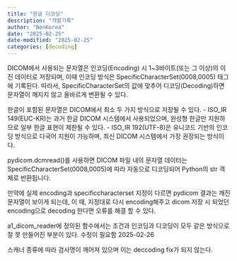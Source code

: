 ```yaml
---
title: "한글 디코딩"
description: "개발기록"
author: "BenKorea"
date: "2025-02-25"
date-modified: "2025-02-25"
categories: [decoding]
---
```


DICOM에서 사용되는 문자열은 인코딩(Encoding) 시 1~3바이트(또는 그 이상)의 이진 데이터로 저장되며, 이때 인코딩 방식은 SpecificCharacterSet(0008,0005) 태그에 기록된다. 따라서, SpecificCharacterSet의 값에 맞추어 디코딩(Decoding)하면 문자열이 깨지지 않고 올바르게 변환될 수 있다.

한글이 포함된 문자열은 DICOM에서 최소 두 가지 방식으로 저장될 수 있다. 
- ISO_IR 149(EUC-KR)는 과거 한글 DICOM 시스템에서 사용되었으며, 완성형 한글만 지원하므로 일부 한글 표현이 제한될 수 있다. 
- ISO_IR 192(UTF-8)은 유니코드 기반의 인코딩 방식으로 다국어 지원이 가능하며, 최신 DICOM 시스템에서 가장 권장되는 방식이다.

pydicom.dcmread()를 사용하면 DICOM 파일 내의 문자열 데이터는 SpecificCharacterSet(0008,0005)에 따라 자동으로 디코딩되어 Python의 str 객체로 반환됩니다.

만약에 실제 encoding과 specificcharacterset 지정이 다르면 pydicom 결과는 깨진 문자열이 보이게 되는데, 이 때, 지정대로 다시 encoding해주고 dicom 저장 시 되었던 encoding으로 decoding 한다면 오류를 해결 할 수 있다.

a1_dicom_reader에 정의된 함수에서는 조건과 인코딩과 디코딩이 모두 같은 방식으로 잘 못 만들어진 부분이 있다. 수정이 필요함 2025-02-26

스캐너 종류에 따라 검사명이 깨어져 있으며 이는 deccoding fix가 되지 않는다.



